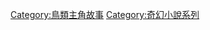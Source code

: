 {{noteTA
|G1=貓頭鷹守護神
|G2=Novel
}}
[[Category:鳥類主角故事|Category:鳥類主角故事]]
[[Category:奇幻小說系列|Category:奇幻小說系列]]